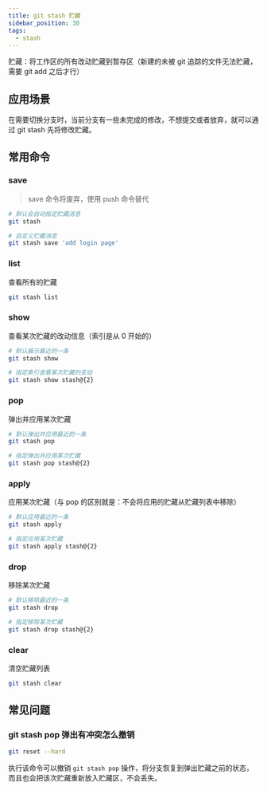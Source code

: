 ```yaml
---
title: git stash 贮藏
sidebar_position: 30
tags:
  - stash
---
```


<Author cost={3} publish="2024-1-10 0:9" update="" />

贮藏：将工作区的所有改动贮藏到暂存区（新建的未被 git 追踪的文件无法贮藏，需要 git add 之后才行）

## 应用场景

在需要切换分支时，当前分支有一些未完成的修改，不想提交或者放弃，就可以通过 git stash 先将修改贮藏。

## 常用命令

### save

> save 命令将废弃，使用 push 命令替代

```Bash
# 默认会自动指定贮藏消息
git stash

# 自定义贮藏消息
git stash save 'add login page'
```

### list

查看所有的贮藏

```Bash
git stash list
```

### show

查看某次贮藏的改动信息（索引是从 0 开始的）

```Bash
# 默认展示最近的一条
git stash show

# 指定索引查看某次贮藏的变动
git stash show stash@{2}
```

### pop

弹出并应用某次贮藏

```Bash
# 默认弹出并应用最近的一条
git stash pop

# 指定弹出并应用某次贮藏
git stash pop stash@{2}
```

### apply

应用某次贮藏（与 pop 的区别就是：不会将应用的贮藏从贮藏列表中移除）

```Bash
# 默认应用最近的一条
git stash apply

# 指定应用某次贮藏
git stash apply stash@{2}
```

### drop

移除某次贮藏

```Bash
# 默认移除最近的一条
git stash drop

# 指定移除某次贮藏
git stash drop stash@{2}
```

### clear

清空贮藏列表

```Bash
git stash clear
```

## 常见问题

### git stash pop 弹出有冲突怎么撤销

```Bash
git reset --hard
```

执行该命令可以撤销 `git stash pop` 操作，将分支恢复到弹出贮藏之前的状态，而且也会把该次贮藏重新放入贮藏区，不会丢失。

